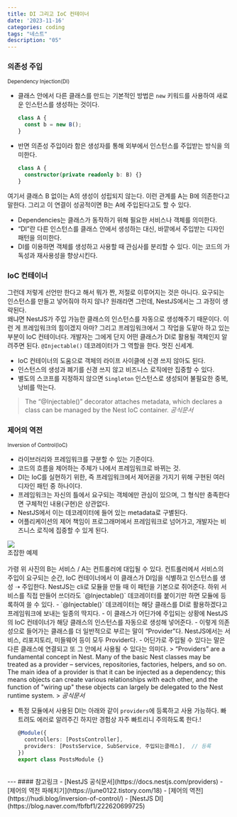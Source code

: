 ```yaml
---
title: DI 그리고 IoC 컨테이너
date: '2023-11-16'
categories: coding
tags: "네스트"
description: "05"
---
```

<HeadingNavigator />

### 의존성 주입
<small>Dependency Injection(DI)</small>
- 클래스 안에서 다른 클래스를 만드는 기본적인 방법은 `new` 키워드를 사용하여 새로운 인스턴스를 생성하는 것이다. 
  ```ts
  class A {
    const b = new B();
  }
  ```
- 반면 의존성 주입이라 함은 생성자를 통해 외부에서 인스턴스를 주입받는 방식을 의미한다.
  ```ts
  class A {
    constructor(private readonly b: B) {}
  }
  ```
여기서 클래스 B 없이는 A의 생성이 성립되지 않는다. 이런 관계를 A는 B에 의존한다고 말한다. 그리고 이 연결이 성공적이면 B는 A에 주입된다고도 할 수 있다.  
- Dependencies는 클래스가 동작하기 위해 필요한 서비스나 객체를 의미한다.
- <q>DI</q>란 다른 인스턴스를 클래스 안에서 생성하는 대신, <a>바깥에서 주입받는</a> 디자인 패턴을 의미한다.
- DI를 이용하면 객체를 생성하고 사용할 때 관심사를 분리할 수 있다. 이는 코드의 가독성과 재사용성을 향상시킨다.

### IoC 컨테이너
그런데 저렇게 선언만 한다고 해서 뭐가 짠, 저절로 이루어지는 것은 아니다. 요구되는 인스턴스를 만들고 넣어줘야 하지 않나? 원래라면 그런데, NestJS에서는 그 과정이 생략된다.  
왜냐면 NestJS가 주입 가능한 클래스의 인스턴스를 자동으로 생성해주기 때문이다. 이런 게 프레임워크의 힘이겠지 아마? 그리고 프레임워크에서 그 작업을 도맡아 하고 있는 부분이 IoC 컨테이너다. 개발자는 그에게 단지 어떤 클래스가 DI로 활용될 객체인지 알려주면 된다. `@Injectable()` 데코레이터가 그 역할을 한다. 멋진 신세계.
- IoC 컨테이너의 도움으로 객체의 라이프 사이클에 신경 쓰지 않아도 된다.
- 인스턴스의 생성과 폐기를 신경 쓰지 않고 비즈니스 로직에만 집중할 수 있다.
- 별도의 스코프를 지정하지 않으면 `Singleton` 인스턴스로 생성되어 불필요한 중복, 낭비를 막는다.
>  The <q>@Injectable()</q> decorator attaches metadata, which declares a class can be managed by the Nest IoC container.
> <cite>공식문서</cite>


### 제어의 역전
<small>Inversion of Control(IoC)</small>
- 라이브러리와 프레임워크를 구분할 수 있는 기준이다.
- 코드의 흐름을 제어하는 주체가 나에서 프레임워크로 바뀌는 것.
- DI는 IoC를 실현하기 위한, 즉 프레임워크에서 제어권을 가지기 위해 구현된 여러 디자인 패턴 중 하나이다.
- 프레임워크는 자신의 틀에서 요구되는 객체에만 관심이 있으며, 그 형식만 충족한다면 구체적인 내용(구현)은 상관없다.
- NestJS에서 이는 데코레이터에 들어 있는 metadata로 구별된다.
- 어플리케이션의 제어 책임이 프로그래머에서 프레임워크로 넘어가고, 개발자는 비즈니스 로직에 집중할 수 있게 된다.

<Img src='/images/nest/ioc.png' />
<figcaption>조잡한 예제</figcaption>
<br/>
가령 위 사진의 B는 서비스 / A는 컨트롤러에 대입될 수 있다. 컨트롤러에서 서비스의 주입이 요구되는 순간, IoC 컨테이너에서 이 클래스가 DI임을 식별하고 인스턴스를 생성 ➝ 주입한다. NestJS는 cli로 모듈을 만들 때 이 패턴을 기본으로 쥐어준다. 하위 서비스를 직접 만들어 쓰더라도 `@Injectable()` 데코레이터를 붙이기만 하면 모듈에 등록하여 쓸 수 있다.
- `@Injectable()` 데코레이터는 해당 클래스를 DI로 활용하겠다고 프레임워크에 보내는 일종의 딱지다.
- 이 클래스가 어딘가에 주입되는 상황에 NestJS의 IoC 컨테이너가 해당 클래스의 인스턴스를 자동으로 생성해 넣어준다.
- 이렇게 의존성으로 들어가는 클래스를 더 일반적으로 부르는 말이 <q>Provider</q>다. NestJS에서는 서비스, 리포지토리, 미들웨어 등이 모두 Provider다.
- 어딘가로 주입될 수 있다는 말은 다른 클래스에 연결되고 또 그 안에서 사용될 수 있다는 의미다.
> <q>Providers</q> are a fundamental concept in Nest. Many of the basic Nest classes may be treated as a provider – services, repositories, factories, helpers, and so on. The main idea of a provider is that it can be injected as a dependency; this means objects can create various relationships with each other, and the function of "wiring up" these objects can largely be delegated to the Nest runtime system.
> <cite>공식문서</cite>

- 특정 모듈에서 사용된 DI는 아래와 같이 `providers`에 등록하고 사용 가능하다. 빠트려도 에러로 알려주긴 하지만 경험상 자주 빠트리니 주의하도록 한다.!
  ```ts posts.module.ts
  @Module({
    controllers: [PostsController],
    providers: [PostsService, SubService, 주입되는클래스],  // 등록
  })
  export class PostsModule {}
  ```


<br/>
---
#### 참고링크
- [NestJS 공식문서](https://docs.nestjs.com/providers)
- [제어의 역전 파헤치기](https://june0122.tistory.com/18)
- [제어의 역전](https://hudi.blog/inversion-of-control/)
- [NestJS DI](https://blog.naver.com/fbfbf1/222620699725)